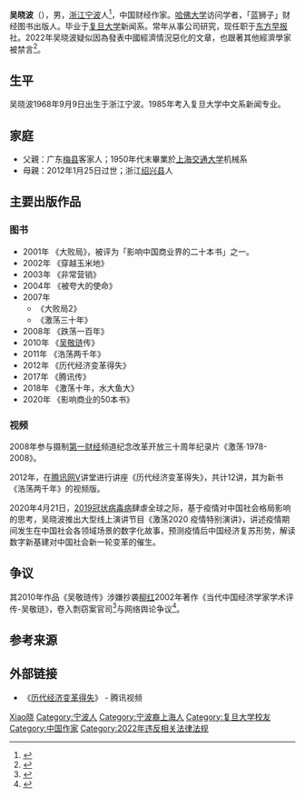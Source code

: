 {{Infobox person
|name              = 吴晓波
|英文名             = 
|image             = 
|image_size        = 
|caption           =
|birth_date = {{birth date and age|1968|9|9}}
|birth_place = {{CHN}}[[浙江省|浙江省]][[宁波市|宁波市]]
|籍貫 = [[浙江省|浙江省]]
|death_date        = 
|death_place       = 
|other_names       = 
|occupation        = "蓝狮子"财经图书出版人
|awards            = 
|教育程度           = [[上海复旦大学|上海复旦大学]][[新闻系|新闻系]]畢業<br>
|alma_mater        = 
|spouse            = 
|nationality       = {{PRC}}
|known_for         = 
|work              =
}}
'''吴晓波'''（{{bd|1968年|9月9日|catIdx=W吴}}），男，[[浙江|浙江]][[宁波|宁波]]人<ref>{{cite web |url=http://zjnews.zjol.com.cn/system/2016/05/15/021151100.shtml |title=著名财经作家吴晓波原来是宁波人 来听听他的演讲 |publisher=浙江新闻 |date=2016-05-15 |accessdate=2016-05-19 |archive-date=2016-05-16 |archive-url=https://web.archive.org/web/20160516100443/http://zjnews.zjol.com.cn/system/2016/05/15/021151100.shtml |dead-url=no }}</ref>，中国财经作家。[[哈佛大学|哈佛大学]]访问学者，「蓝狮子」财经图书出版人。毕业于[[复旦大学|复旦大学]]新闻系。常年从事公司研究，现任职于[[东方早报|东方早报]]社。2022年吴晓波疑似因為發表中國經濟情況惡化的文章，也跟著其他經濟學家被禁言<ref>{{cite web|title=中國又有財經專家被禁言！這次是「最賺錢財經作家」吳曉波 |url=https://ec.ltn.com.tw/article/breakingnews/3958181|dead-url=no }}</ref>。

== 生平 ==
吴晓波1968年9月9日出生于浙江宁波。1985年考入复旦大学中文系新闻专业。

== 家庭 ==
* 父親：广东[[梅县区|梅县]]客家人；1950年代末畢業於[[上海交通大学|上海交通大学]]机械系
* 母親：2012年1月25日过世；浙江[[绍兴县|绍兴县]]人

== 主要出版作品 ==
=== 图书 ===
* 2001年 《大败局》，被评为「影响中国商业界的二十本书」之一。
* 2002年 《穿越玉米地》
* 2003年 《非常营销》
* 2004年 《被夸大的使命》
* 2007年
** 《大败局2》
** 《激荡三十年》
* 2008年 《跌荡一百年》
* 2010年 《[[吴敬琏|吴敬琏]]传》
* 2011年 《浩荡两千年》
* 2012年 《历代经济变革得失》
* 2017年 《腾讯传》
* 2018年 《激荡十年，水大鱼大》
* 2020年 《影响商业的50本书》

=== 视频 ===
2008年参与摄制[[第一财经|第一财经]]频道纪念改革开放三十周年纪录片《激荡·1978-2008》。

2012年，在[[腾讯网|腾讯网]]V讲堂进行讲座《历代经济变革得失》，共计12讲，其为新书《浩荡两千年》的视频版。

2020年4月21日，[[2019冠状病毒病|2019冠状病毒病]]肆虐全球之际，基于疫情对中国社会格局影响的思考，吴晓波推出大型线上演讲节目《激荡2020 疫情特别演讲》，讲述疫情期间发生在中国社会各领域场景的数字化故事，预测疫情后中国经济复苏形势，解读数字新基建对中国社会新一轮变革的催生。

== 争议 ==
其2010年作品《吴敬琏传》涉嫌抄袭[[柳红_(1960年3月)|柳红]]2002年著作《当代中国经济学家学术评传-吴敬琏》，卷入剽窃案官司<ref>{{Cite web|url=http://finance.sina.com.cn/g/20110224/09329425288.shtml|title=柳红诉吴晓波剽窃案二次开庭 柳红要求公开致歉_国内财经_新浪财经_新浪网|accessdate=2018-02-05|work=finance.sina.com.cn|archive-date=2018-02-05|archive-url=https://web.archive.org/web/20180205130114/http://finance.sina.com.cn/g/20110224/09329425288.shtml|dead-url=no}}</ref>与网络舆论争议<ref>{{Cite web|url=http://money.163.com/12/0504/18/80MBGHN100252G50_all.html|title=柳红批吴晓波《吴敬琏传》有14大硬伤和6大软伤|accessdate=2018-02-05|author=柳红|date=2010年11月26日|publisher=新华网|archive-date=2018-02-05|archive-url=https://web.archive.org/web/20180205184523/http://money.163.com/12/0504/18/80MBGHN100252G50_all.html|dead-url=no}}</ref>。

== 参考来源 ==
{{reflist|2}}

== 外部链接 ==
* 《[http://v.qq.com/cover/r/rvp3rk5zh0evxpm.html 历代经济变革得失]{{Wayback|url=http://v.qq.com/cover/r/rvp3rk5zh0evxpm.html |date=20130626151055 }}》 - 腾讯视频

{{Authority control}}
{{DEFAULTSORT:Wu}}
[[Category:吴姓|Xiao晓]]
[[Category:宁波人|Category:宁波人]]
[[Category:宁波裔上海人|Category:宁波裔上海人]]
[[Category:复旦大学校友|Category:复旦大学校友]]
[[Category:中国作家|Category:中国作家]]
[[Category:2022年违反相关法律法规|Category:2022年违反相关法律法规]]